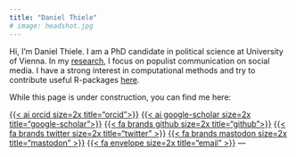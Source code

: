 ```yaml
---
title: "Daniel Thiele"
# image: headshot.jpg
---
```


Hi, I'm Daniel Thiele. I am a PhD candidate in political science at University of Vienna. In my [research](https://orcid.org/0000-0003-0324-4943){target="_blank"}, I focus on populist communication on social media. I have a strong interest in computational methods and try to contribute useful R-packages [here](https://github.com/thieled){target="_blank"}.

While this page is under construction, you can find me here:

[{{< ai orcid size=2x title="orcid">}}](https://orcid.org/0000-0003-0324-4943){target="_blank"} [{{< ai google-scholar size=2x title="google-scholar">}}](https://scholar.google.com/citations?user=phDzmA4AAAAJ){target="_blank"} [{{< fa brands github size=2x title="github">}}](https://github.com/thieled){target="_blank"} [{{< fa brands twitter size=2x title="twitter" >}}](https://twitter.com/daniel_t_thiele){target="_blank"} [{{< fa brands mastodon size=2x title="mastodon" >}}](https://mas.to/@thiele){target="_blank"} [{{< fa envelope size=2x title="email" >}}](mailto:daniel.thiele@univie.ac.at) ---
